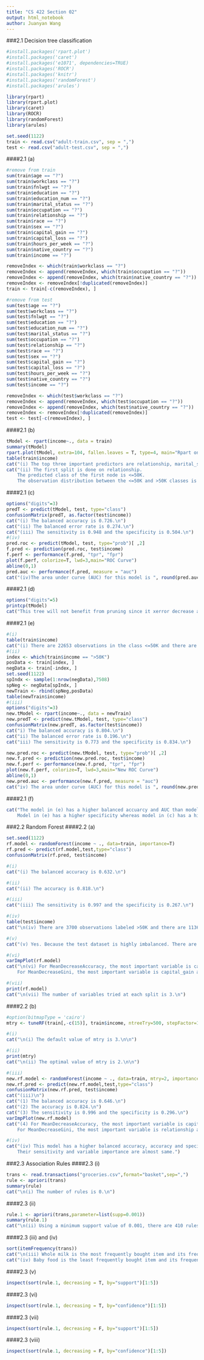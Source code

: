```yaml
---
title: "CS 422 Section 02"
output: html_notebook
author: Juanyan Wang
---
```

###2.1 Decision tree classification
```r
#install.packages('rpart.plot')
#install.packages('caret')
#install.packages('e1071', dependencies=TRUE)
#install.packages('ROCR')
#install.packages('knitr')
#install.packages('randomForest')
#install.packages('arules')

library(rpart)
library(rpart.plot)
library(caret)
library(ROCR)
library(randomForest)
library(arules)

set.seed(1122)
train <- read.csv("adult-train.csv", sep = ",")
test <- read.csv("adult-test.csv", sep = ",")
```

####2.1 (a)
```r
#remove from train
sum(train$age == "?")
sum(train$workclass == "?")
sum(train$fnlwgt == "?")
sum(train$education == "?")
sum(train$education_num == "?")
sum(train$marital_status == "?")
sum(train$occupation == "?")
sum(train$relationship == "?")
sum(train$race == "?")
sum(train$sex == "?")
sum(train$capital_gain == "?")
sum(train$capital_loss == "?")
sum(train$hours_per_week == "?")
sum(train$native_country == "?")
sum(train$income == "?")

removeIndex <- which(train$workclass == "?")
removeIndex <- append(removeIndex, which(train$occupation == "?"))
removeIndex <- append(removeIndex, which(train$native_country == "?"))
removeIndex <- removeIndex[!duplicated(removeIndex)]
train <- train[-c(removeIndex), ]

#remove from test
sum(test$age == "?")
sum(test$workclass == "?")
sum(test$fnlwgt == "?")
sum(test$education == "?")
sum(test$education_num == "?")
sum(test$marital_status == "?")
sum(test$occupation == "?")
sum(test$relationship == "?")
sum(test$race == "?")
sum(test$sex == "?")
sum(test$capital_gain == "?")
sum(test$capital_loss == "?")
sum(test$hours_per_week == "?")
sum(test$native_country == "?")
sum(test$income == "?")

removeIndex <- which(test$workclass == "?")
removeIndex <- append(removeIndex, which(test$occupation == "?"))
removeIndex <- append(removeIndex, which(test$native_country == "?"))
removeIndex <- removeIndex[!duplicated(removeIndex)]
test <- test[-c(removeIndex), ]
```

####2.1 (b)
```r
tModel <- rpart(income~., data = train)
summary(tModel)
rpart.plot(tModel, extra=104, fallen.leaves = T, type=4, main="Rpart on Adult data")
table(train$income)
cat("(i) The top three important predictors are relationship, marital_status and capital_gain.\n")
cat("(ii) The first split is done on relationship. 
    The predicted class of the first node is <=50K.
    The observation distribution between the <=50K and >50K classes is 22653  and 7508.")
```

####2.1 (c)
```r
options("digits"=3)
predT <- predict(tModel, test, type="class")
confusionMatrix(predT, as.factor(test$income))
cat("(i) The balanced accuracy is 0.726.\n")
cat("(ii) The balanced error rate is 0.274.\n")
cat("(iii) The sensitivity is 0.948 and the specificity is 0.504.\n")
#(iv)
pred.roc <- predict(tModel, test, type="prob")[ ,2]
f.pred <- prediction(pred.roc, test$income)
f.perf <- performance(f.pred, "tpr", "fpr")
plot(f.perf, colorize=T, lwd=3,main="ROC Curve")
abline(0,1)
pred.auc <- performance(f.pred, measure = "auc")
cat("(iv)The area under curve (AUC) for this model is ", round(pred.auc@y.values[[1]], 3))
```

####2.1 (d)
```r
options("digits"=5)
printcp(tModel)
cat("This tree will not benefit from pruning since it xerror decrease all the time with the increasing of split.")
```

####2.1 (e)
```r
#(i)
table(train$income)
cat("(i) There are 22653 observations in the class <=50K and there are 7508 observations in the class >50K.")
#(ii)
index <- which(train$income == ">50K")
posData <- train[index, ]
negData <- train[-index, ]
set.seed(1122)
spIndx <- sample(1:nrow(negData),7508)
spNeg <- negData[spIndx, ]
newTrain <- rbind(spNeg,posData)
table(newTrain$income)
#(iii)
options("digits"=3)
new.tModel <- rpart(income~., data = newTrain)
new.predT <- predict(new.tModel, test, type="class")
confusionMatrix(new.predT, as.factor(test$income))
cat("i) The balanced accuracy is 0.804.\n")
cat("ii) The balanced error rate is 0.196.\n")
cat("iii) The sensitivity is 0.773 and the specificity is 0.834.\n")

new.pred.roc <- predict(new.tModel, test, type="prob")[ ,2]
new.f.pred <- prediction(new.pred.roc, test$income)
new.f.perf <- performance(new.f.pred, "tpr", "fpr")
plot(new.f.perf, colorize=T, lwd=3,main="New ROC Curve")
abline(0,1)
new.pred.auc <- performance(new.f.pred, measure = "auc")
cat("iv) The area under curve (AUC) for this model is ", round(new.pred.auc@y.values[[1]], 3))
```

####2.1 (f)
```r
cat("The model in (e) has a higher balanced accuarcy and AUC than model in (e), which means the model in (e) is better. 
    Model in (e) has a higher specificity whereas model in (c) has a higher sensitivity may because that the training set in (c) has more obeservations of class <=50K.")
```


###2.2 Random Forest
####2.2 (a)
```r
set.seed(1122)
rf.model <- randomForest(income ~ ., data=train, importance=T)
rf.pred <- predict(rf.model,test,type="class")
confusionMatrix(rf.pred, test$income)

#(i)
cat("(i) The balanced accuracy is 0.632.\n")

#(ii)
cat("(ii) The accuracy is 0.818.\n")

#(iii)
cat("(iii) The sensitivity is 0.997 and the specificity is 0.267.\n")

#(iv)
table(test$income)
cat("\n(iv) There are 3700 observations labeled >50K and there are 11360 labeled <=50K.\n")

#(v)
cat("(v) Yes. Because the test dataset is highly imbalanced. There are much more observations of class <=50K than class >50K.\n")

#(vi)
varImpPlot(rf.model)
cat("\n(vi) For MeanDecreaseAccuracy, the most important variable is capital_gain and the least important one is native_country.
    For MeanDecreaseGini, the most important variable is capital_gain and  the least important one is race.\n")

#(vii)
print(rf.model)
cat("\n(vii) The number of variables tried at each split is 3.\n")
``` 
####2.2 (b)
```r
#option(bitmapType = 'cairo')
mtry <- tuneRF(train[,-c(15)], train$income, ntreeTry=500, stepFactor=1.5,improve=0.01, trace=TRUE, plot=TRUE)

#(i)
cat("\n(i) The default value of mtry is 3.\n\n")

#(ii)
print(mtry)
cat("\n(ii) The optimal value of mtry is 2.\n\n")

#(iii)
new.rf.model <- randomForest(income ~ ., data=train, mtry=2, importance=T)
new.rf.pred <- predict(new.rf.model,test,type="class")
confusionMatrix(new.rf.pred, test$income)
cat("(iii)\n")
cat("(1) The balanced accuracy is 0.646.\n")
cat("(2) The accuracy is 0.824.\n")
cat("(3) The sensitivity is 0.996 and the specificity is 0.296.\n")
varImpPlot(new.rf.model)
cat("(4) For MeanDecreaseAccuracy, the most important variable is capital_gain and the least important one is native_country.
    For MeanDecreaseGini, the most important variable is relationship and the least important one is race.\n")

#(iv)
cat("(iv) This model has a higher balanced accuracy, accuracy and specificity than the model in 2.2(a).
    Their sensitivity and variable importance are almost same.")
```

###2.3 Association Rules
####2.3 (i)
```r
trans <- read.transactions("groceries.csv",format="basket",sep=",")
rule <- apriori(trans)
summary(rule)
cat("\n(i) The number of rules is 0.\n")
```
####2.3 (ii)
```r
rule.1 <- apriori(trans,parameter=list(supp=0.001))
summary(rule.1)
cat("\n(ii) Using a minimum support value of 0.001, there are 410 rules now.\n")
```
####2.3 (iii) and (iv)
```r
sort(itemFrequency(trans))
cat("\n(iii) Whole milk is the most frequently bought item and its frequency is 0.25551601.\n")
cat("(iv) Baby food is the least frequently bought item and its frequency is 0.00010168.\n")
```
####2.3 (v)
```r
inspect(sort(rule.1, decreasing = T, by="support")[1:5])
```
####2.3 (vi)
```r
inspect(sort(rule.1, decreasing = T, by="confidence")[1:5])
```
####2.3 (vii)
```r
inspect(sort(rule.1, decreasing = F, by="support")[1:5])
```
####2.3 (viii)
```r
inspect(sort(rule.1, decreasing = F, by="confidence")[1:5])
```